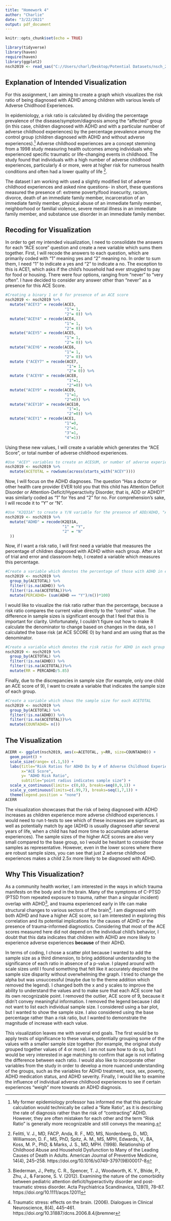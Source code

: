 ```yaml
---
title: "Homework 4"
author: "Charlie"
date: "3/22/2021"
output: pdf_document
---
```


```r
knitr::opts_chunk$set(echo = TRUE)
```

```r
library(tidyverse)
library(haven)
require(haven)
library(ggplot2)
nsch2019 <- read_sas("C://Users/charl/Desktop/Potential Datasets/nsch_2019_topical.sas7bdat")
```
## Explanation of Intended Visualization

For this assignment, I am aiming to create a graph which visualizes the risk ratio of being diagnosed with ADHD among children with various levels of Adverse Chidlhood Experiences. 

In epidemiology, a risk ratio is calculated by dividing the percentage prevalence of the disease/symptom/diagnosis among the "affected" group (in this case, children diagnosed with ADHD and with a particular number of adverse childhood experiences) by the percentage prevalence among the control group (children diagnosed with ADHD and without adverse experiences).^[My former epidemiology professor has informed me that this particular calculation would technically be called a "Rate Ratio", as it is describing the rate of diagnosis rather than the risk of "contracting" ADHD. However, they are often mistaken for each other and the term "Risk Ratio" is generally more recognizable and still conveys the meaning.] Adverse childhood experiences are a concept stemming from a 1998 study measuring health outcomes among individuals who experienced specific traumatic or life-changing events in childhood. The study found that individuals with a high number of adverse childhood experiences, particularly 4 or more, were at higher risk for numerous health conditions and often had a lower quality of life ^[Felitti, V. J., MD, FACP, Anda, R. F., MD, MS, Nordenberg, D., MD, Williamson, D. F., MS, PhD, Spitz, A. M., MS, MPH, Edwards, V., BA, Koss, M. P., PhD, & Marks, J. S., MD, MPH. (1998). Relationship of Childhood Abuse and Household Dysfunction to Many of the Leading Causes of Death in Adults. American Journal of Preventive Medicine, 14(4), 245–258. https://doi.org/10.1016/s0749-3797(98)00017-8].

The dataset I am working with used a slightly modified list of adverse childhood experiences and asked nine questions- in short, these questions measured the presence of: extreme poverty/food insecurity, racism, divorce, death of an immediate family member, incarceration of an immediate family member, physical abuse of an immediate family member, neighborhood or familial violence, severe mental illness in an immediate family member, and substance use disorder in an immediate family member. 

## Recoding for Visualization

In order to get my intended visualization, I need to consolidate the answers for each "ACE score" question and create a new variable which sums them together. First, I will recode the answers to each question, which are primarily coded with "1" meaning yes and "2" meaning no. In order to sum them, I need "1" to indicate a yes and "2" to indicate a no. The exception to this is ACE1, which asks if the child's household had ever struggled to pay for food or housing. There were four options, ranging from "never" to "very often". I have decided to consider any answer other than "never" as a presence for this ACE Score.

```r
#Creating a binary 1 or 0 for presence of an ACE score
nsch2019 <- nsch2019 %>%
  mutate("ACEY3" = recode(ACE3,
                          "1"= 1,
                          "2"= 0)) %>%
  mutate("ACEY4" = recode(ACE4,
                          "1"= 1,
                          "2"= 0)) %>%
  mutate("ACEY5" = recode(ACE5,
                          "1"= 1,
                          "2"= 0)) %>%
  mutate("ACEY6" = recode(ACE6,
                          "1"= 1,
                          "2"= 0)) %>%
  mutate ("ACEY7" = recode(ACE7,
                           "1"= 1,
                           "2"= 0)) %>%
  mutate ("ACEY8" = recode(ACE8,
                           "1"=1,
                           "2"=0)) %>%
  mutate("ACEY9" = recode(ACE9,
                          "1"=1,
                          "2"=0)) %>%
  mutate("ACEY10" = recode(ACE10,
                           "1"=1,
                           "2"=0)) %>%
  mutate("ACEY1" = recode(ACE1,
                          "1"=0,
                          "2"=1,
                          "3"=1,
                          "4"=1))
```
Using these new values, I will create a variable which generates the "ACE Score", or total number of adverse childhood experiences. 
```r
#Use "ACEY" variables to create an ACESUM, or number of adverse experiences
nsch2019 <- nsch2019 %>%
  mutate(ACETOTAL = rowSums(across(starts_with("ACEY"))))
```
Now, I will focus on the ADHD diagnoses. The question "Has a doctor or other health care provider EVER told you that this child has Attention Deficit Disorder or Attention-Deficit/Hyperactivity Disorder, that is, ADD or ADHD?" was similarly coded as "1" for Yes and "2" for no. For comprehension's sake, I will recode it to "Y" or "N".
```r
#Use "K2Q31A" to create a Y/N variable for the presence of ADD/ADHD, "ADHD".
nsch2019 <- nsch2019 %>%
  mutate("ADHD" = recode(K2Q31A,
                         "1" = "Y",
                         "2" = "N"
  ))
```
Now, if I want a risk ratio, I will first need a variable that measures the percentage of children diagnosed with ADHD within each group. After a lot of trial and error and classroom help, I created a variable which measures this percentage.
```r
#Create a variable which denotes the percentage of those with ADHD in each group 
nsch2019 <- nsch2019 %>%
  group_by(ACETOTAL) %>%
  filter(!is.na(ADHD)) %>%
  filter(!is.na(ACETOTAL))%>%
  mutate(PERCADHD= (sum(ADHD == "Y")/n())*100)
```
I would like to visualize the risk ratio rather than the percentage, because a risk ratio compares the current value directly to the "control" value. The difference in sample sizes is significant enough that I feel that this is important for clarity. Unfortunately, I couldn't figure out how to make R calculate the denominator to change based on changes in the data, so I calculated the base risk (at ACE SCORE 0) by hand and am using that as the denominator.
```r
#Create a variable which denotes the risk ratio for ADHD in each group
nsch2019 <- nsch2019 %>%
  group_by(ACETOTAL) %>%
  filter(!is.na(ADHD)) %>%
  filter(!is.na(ACETOTAL))%>%
  mutate(RR = PERCADHD/5.85)
```
Finally, due to the discrepancies in sample size (for example, only one child an ACE score of 9), I want to create a variable that indicates the sample size of each group.
```r
#Create a variable which shows the sample size for each ACETOTAL
nsch2019 <- nsch2019 %>%
  group_by(ACETOTAL) %>%
  filter(!is.na(ADHD)) %>%
  filter(!is.na(ACETOTAL))%>%
  mutate(COUNTADHD= n())
```
## The Visualization
```r
ACERR <- ggplot(nsch2019, aes(x=ACETOTAL, y=RR, size=COUNTADHD)) +
  geom_point() +
  scale_size(range= c(.1,5)) +
  labs(title="Risk Ratios for ADHD Dx by # of Adverse Childhood Experiences", 
       x="ACE Score", 
       y= "ADHD Risk Ratio",
       subtitle="point radius indicates sample size") +
  scale_x_continuous(limits= c(0,8), breaks=seq(0,9,1)) +
  scale_y_continuous(limits=c(.99,7), breaks=seq(1,7,1)) +
  theme(legend.position = "none")
ACERR
```
The visualization showcases that the risk of being diagnosed with ADHD increases as children experience more adverse childhood experiences. I would need to run t-tests to see which of these increases are significant, as well as potentially match by age (ADHD is usually diagnosed after several years of life, when a child has had more time to accumulate adverse experiences). The sample sizes of the higher ACE scores are also very small compared to the base group, so I would be hesitant to consider those samples as representative. However, even in the lower scores where there are robust sample sizes, you can see that just 2 adverse childhood experiences makes a child 2.5x more likely to be diagnosed with ADHD. 


## Why This Visualization?

As a community health worker, I am interested in the ways in which trauma manifests on the body and in the brain. Many of the symptoms of C-PTSD (PTSD from repeated exposure to trauma, rather than a singular incident) overlap with ADHD^[Biederman, J., Petty, C. R., Spencer, T. J., Woodworth, K. Y., Bhide, P., Zhu, J., & Faraone, S. V. (2012). Examining the nature of the comorbidity between pediatric attention deficit/hyperactivity disorder and post-traumatic stress disorder. Acta Psychiatrica Scandinavica, 128(1), 78–87. https://doi.org/10.1111/acps.12011], and trauma experienced early in life can make structural changes to various sectors of the brain^[Traumatic stress: effects on the brain. (2006). Dialogues in Clinical Neuroscience, 8(4), 445–461. https://doi.org/10.31887/dcns.2006.8.4/jbremner]. I am diagnosed with both ADHD and have a higher ACE score, so I am interested in exploring this correlation and its potential implications for the causes of ADHD or the presence of trauma-informed diagnostics. Considering that most of the ACE scores measured here did not depend on the individual child's behavior, I doubt that this data indicates that children with ADHD are more likely to experience adverse experiences **because** of their ADHD.

In terms of coding, I chose a scatter plot because I wanted to add the sample size as a third dimension, to bring additional understanding to the significance of each ratio in absence of a p-value. I played around with scale sizes until I found something that felt like it accurately depicted the sample size disparity without overwhelming the graph. I tried to change the alpha but was unsuccessful (maybe due to the theme addition which removed the legend). I changed both the x and y scales to improve the ability to understand the values and to make sure that each ACE score had its own recognizable point. I removed the outlier, ACE score of 9, because it didn't convey meaningful information. I removed the legend because I did not want to list each individual sample size. I considered using a bar plot, but I wanted to show the sample size. I also considered using the base percentage rather than a risk ratio, but I wanted to demonstrate the magnitude of increase with each value.

This visualization leaves me with several end goals. The first would be to apply tests of significance to these values, potentially grouping some of the values with a smaller sample size together (for example, the original study grouped together values of 4 or more). I am not sure how to do so, but I would be very interested in age matching to confirm that age is not inflating the difference between each ratio. I would also like to incorporate other variables from the study in order to develop a more nuanced understanding of the groups, such as the variables for ADHD treatment, race, sex, poverty, ADHD medication status, and ADHD severity. Finally, I would like to examine the influence of individual adverse childhood experiences to see if certain experiences "weigh" more towards an ADHD diagnosis.